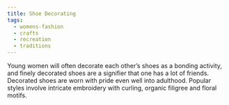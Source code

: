 ```yaml
---
title: Shoe Decorating
tags:
  - womens-fashion
  - crafts
  - recreation
  - traditions
---
```

Young women will often decorate each other’s shoes as a bonding activity, and
finely decorated shoes are a signifier that one has a lot of friends. Decorated
shoes are worn with pride even well into adulthood. Popular styles involve
intricate embroidery with curling, organic filigree and floral motifs.
